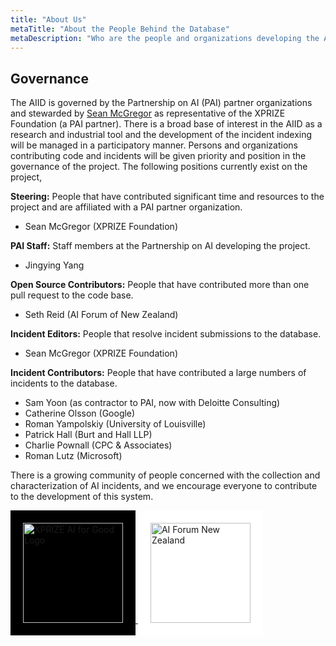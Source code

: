 ```yaml
---
title: "About Us"
metaTitle: "About the People Behind the Database"
metaDescription: "Who are the people and organizations developing the AIID?"
---
```


## Governance

The AIID is governed by the Partnership on AI (PAI) partner organizations and stewarded by [Sean McGregor](https://seanbmcgregor.com/) as representative of the XPRIZE Foundation (a PAI partner). There is a broad base of interest in the AIID as a research and industrial tool and the development of the incident indexing will be managed in a participatory manner. Persons and organizations contributing code and incidents will be given priority and position in the governance of the project. The following positions currently exist on the project,

**Steering:** People that have contributed significant time and resources to the project and are affiliated with a PAI partner organization.

* Sean McGregor (XPRIZE Foundation)

**PAI Staff:** Staff members at the Partnership on AI developing the project.

* Jingying Yang

**Open Source Contributors:** People that have contributed more than one pull request to the code base.

* Seth Reid (AI Forum of New Zealand)

**Incident Editors:** People that resolve incident submissions to the database.

* Sean McGregor (XPRIZE Foundation)

**Incident Contributors:** People that have contributed a large numbers of incidents to the database.

* Sam Yoon (as contractor to PAI, now with Deloitte Consulting)
* Catherine Olsson (Google)
* Roman Yampolskiy (University of Louisville)
* Patrick Hall (Burt and Hall LLP)
* Charlie Pownall (CPC & Associates)
* Roman Lutz (Microsoft)

There is a growing community of people concerned with the collection and characterization of AI incidents, and we encourage everyone to contribute to the development of this system.

<a href="https://xprize.org/aiforgood">
<img
     src="/images/AI4G-Logo-Inline-White.png"
     alt="XPRIZE AI for Good Logo"
     style="background-color:black;padding:20px;width: 160px;" />
</a>

<a href="https://aiforum.org.nz/">
<img
     src="/images/AI-Forum-Logo_MAORI_HOR_RGB_100high.jpg"
     alt="AI Forum New Zealand"
     style="background-color:white;padding:20px;width: 160px;" />
</a>
